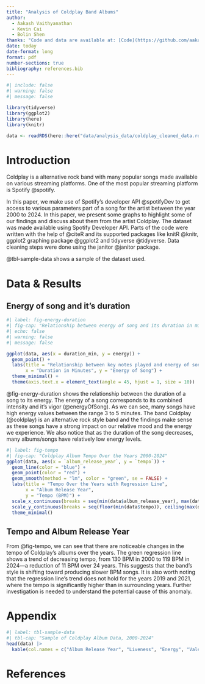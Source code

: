```yaml
---
title: "Analysis of Coldplay Band Albums"
author: 
  - Aakash Vaithyanathan
  - Kevin Cai
  - Bolin Shen
thanks: "Code and data are available at: [Code](https://github.com/aakash2002/STA304-W5)."
date: today
date-format: long
format: pdf
number-sections: true
bibliography: references.bib
---
```


```r
#| include: false
#| warning: false
#| message: false

library(tidyverse)
library(ggplot2)
library(here)
library(knitr)

data <- readRDS(here::here("data/analysis_data/coldplay_cleaned_data.rds"))
```

# Introduction{#intro}

Coldplay is a alternative rock band with many popular songs made available on various streaming platforms. One of the most popular streaming platform is Spotify @spotify.

In this paper, we make use of Spotify's developer API @spotifyDev to get access to various parameters part of a song for the artist between the year 2000 to 2024. In this paper, we present some graphs to highlight some of our findings and discuss about them from the artist Coldplay. The dataset was made available using Spotify Developer API. Parts of the code were written with the help of @citeR and its supported packages like knitR @knitr, ggplot2 graphing package @ggplot2 and tidyverse @tidyverse. Data cleaning steps were done using the janitor @janitor package.

@tbl-sample-data shows a sample of the dataset used. 


# Data & Results{#data}

## Energy of song and it's duration
```r
#| label: fig-energy-duration
#| fig-cap: "Relationship between energy of song and its duration in minutes"
#| echo: false
#| warning: false
#| message: false

ggplot(data, aes(x = duration_min, y = energy)) +
  geom_point() +
  labs(title = "Relationship between key notes played and energy of song for 2000-2024 years",
       x = "Duration in Minutes", y = "Energy of Song") +
  theme_minimal() +
  theme(axis.text.x = element_text(angle = 45, hjust = 1, size = 10))


```
@fig-energy-duration shows the relationship between the duration of a song to its energy. The energy of a song corresponds to its combined intensity and it's vigor (@energyOfSong). As we can see, many songs have high energy values between the range 3 to 5 minutes. The band Coldplay (@coldplay) is an alternative rock style band and the findings make sense as these songs have a strong impact on our relative mood and the energy we experience. We also notice that as the duration of the song decreases, many albums/songs have relatively low energy levels.

```r
#| label: fig-tempo
#| fig-cap: "Coldplay Album Tempo Over the Years 2000-2024"
ggplot(data, aes(x = `album_release_year`, y = `tempo`)) +
  geom_line(color = "blue") +       
  geom_point(color = "red") +       
  geom_smooth(method = "lm", color = "green", se = FALSE) + 
  labs(title = "Tempo Over the Years with Regression Line",
       x = "Album Release Year",
       y = "Tempo (BPM)") +
  scale_x_continuous(breaks = seq(min(data$album_release_year), max(data$album_release_year), by = 2)) + 
  scale_y_continuous(breaks = seq(floor(min(data$tempo)), ceiling(max(data$tempo)), by = 10)) + 
  theme_minimal()
```

## Tempo and Album Release Year
From @fig-tempo, we can see that there are noticeable changes in the tempo of Coldplay's albums over the years. The green regression line shows a trend of decreasing tempo, from 130 BPM in 2000 to 119 BPM in 2024—a reduction of 11 BPM over 24 years. This suggests that the band's style is shifting toward producing slower BPM songs. It is also worth noting that the regression line's trend does not hold for the years 2019 and 2021, where the tempo is significantly higher than in surrounding years. Further investigation is needed to understand the potential cause of this anomaly.

# Appendix{#appendix}
```r
#| label: tbl-sample-data
#| tbl-cap: "Sample of Coldplay Album Data, 2000-2024"
head(data) |> 
  kable(col.names = c("Album Release Year", "Liveness", "Energy", "Valence", "Tempo (BPM)", "Duration Min", "Key Mode"))
```

\newpage
# References{#ref}
